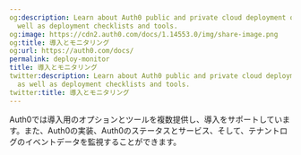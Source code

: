 ```yaml
---
og:description: Learn about Auth0 public and private cloud deployment options, as
  well as deployment checklists and tools.
og:image: https://cdn2.auth0.com/docs/1.14553.0/img/share-image.png
og:title: 導入とモニタリング
og:url: https://auth0.com/docs/
permalink: deploy-monitor
title: 導入とモニタリング
twitter:description: Learn about Auth0 public and private cloud deployment options,
  as well as deployment checklists and tools.
twitter:title: 導入とモニタリング
---
```


Auth0では導入用のオプションとツールを複数提供し、導入をサポートしています。また、Auth0の実装、Auth0のステータスとサービス、そして、テナントログのイベントデータを監視することができます。